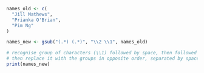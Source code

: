 ```r
names_old <- c(
  "Jill Mathews",
  "Prianka O'Brian",
  "Pim Ng"
)

names_new <- gsub("(.*) (.*)", "\\2 \\1", names_old)

# recognise group of characters (\\1) followed by space, then followed by group of characters (\\2)
# then replace it with the groups in opposite order, separated by space '\\2 \\1'
print(names_new)
```
